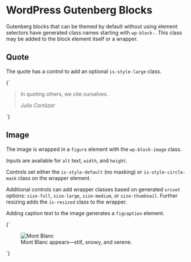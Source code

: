 
<Meta title="Third-Party/Gutenberg" />

# WordPress Gutenberg Blocks

Gutenberg blocks that can be themed by default without using element selectors
have generated class names starting with `wp-block-`. This class may be added
to the block element itself or a wrapper.

## Quote

The quote has a control to add an optional `is-style-large` class.

<Preview>
  <Story name="core/quote" height="100px">
    {`<blockquote class="wp-block-quote is-style-large">
      <p>In quoting others, we cite ourselves.</p><cite>Julio Cortázar</cite>
    </blockquote>`}
  </Story>
</Preview>

## Image

The image is wrapped in a `figure` element with the `wp-block-image` class.

Inputs are available for `alt` text, `width`, and `height`.

Controls set either the `is-style-default` (no masking) or `is-style-circle-mask`
class on the wrapper element.

Additional controls can add wrapper classes based on generated `srcset` options:
`size-full`, `size-large`, `size-medium`, or `size-thumbnail`. Further resizing
adds the `is-resized` class to the wrapper.

Adding caption text to the image generates a `figcaption` element.

<Preview>
  <Story name="core/image" height="500px">
    {`<figure class="wp-block-image size-large is-style-default">
        <img
          src="http://testwordpressgutenberg.local/wp-content/uploads/2020/04/MtBlanc1.jpg"
          alt="Mont Blanc"
          class="wp-image-130"
          srcset="
            http://testwordpressgutenberg.local/wp-content/uploads/2020/04/MtBlanc1.jpg         500w,
            http://testwordpressgutenberg.local/wp-content/uploads/2020/04/MtBlanc1-300x225.jpg 300w
          "
          sizes="(max-width: 500px) 100vw, 500px"
        />
        <figcaption>Mont Blanc appears—still, snowy, and serene.</figcaption>
      </figure>`}
  </Story>
</Preview>

